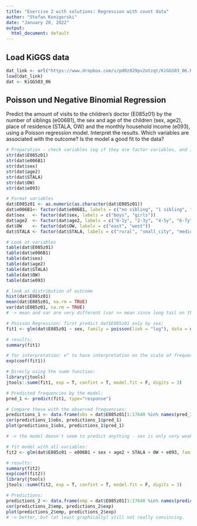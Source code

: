 ```yaml
---
title: "Exercise 2 with solutions: Regression with count data"
author: "Stefan Konigorski"
date: "January 20, 2022"
output:
  html_document: default
---
```


## Load KiGGS data

```r
dat_link <- url("https://www.dropbox.com/s/pd0z829pv2otzqt/KiGGS03_06.RData?dl=1")
load(dat_link)
dat <- KiGGS03_06
```

## Poisson und Negative Binomial Regression

Predict the amount of visits to the children's doctor (E085z01) by the number of siblings (e006B1), the sex and age of the children (sex, age2), place of residence (STALA, OW) and the monthly household income (e093), using a Poisson regression model. Interpret the results. Which variables are associated with the outcome? Is the model a good fit to the data?

```r
# Preparation - check variables (eg if they are factor variables, and if yes, how many categories they have), especially important for E085z01
str(dat$E085z01)
str(dat$e006B1)
str(dat$sex)
str(dat$age2)
str(dat$STALA)
str(dat$OW)
str(dat$e093)
```

```r
# Format variables
dat$E085z01 <- as.numeric(as.character(dat$E085z01))
dat$e006B1<- factor(dat$e006B1, labels = c("no sibling", "1 sibling", "2 or more siblings"))
dat$sex   <- factor(dat$sex, labels = c("boys", "girls"))
dat$age2  <- factor(dat$age2, labels = c("0-1y", "2-3y", "4-5y", "6-7y", "8-9y", "10-11y", "12-13y", "14-15y", "16-17y"))
dat$OW    <- factor(dat$OW, labels = c("east", "west"))
dat$STALA <- factor(dat$STALA, labels = c("rural", "small_city", "medium_city", "urban"))
```

```r
# Look at variables
table(dat$E085z01)
table(dat$e006B1)
table(dat$sex)
table(dat$age2)
table(dat$STALA)
table(dat$OW)
table(dat$e093)
```

```r
# look at distribution of outcome
hist(dat$E085z01)
mean(dat$E085z01, na.rm = TRUE)
var(dat$E085z01, na.rm = TRUE)
# -> mean and var are very different (var >> mean since long tail on the right), i.e. we should rather compute a Negative Binomial regression model! Still, we will fit a Poisson regression model here for illustration sake 
```

```r
# Poisson Regression: first predict dat$E085z01 only by sex:
fit1 <- glm(dat$E085z01 ~ sex, family = poisson(link = "log"), data = dat)

# results:
summary(fit1)

# for interpretation: e^ to have interpretation on the scale of frequencies (and not of log-frequencies):
exp(coef(fit1))

# Direcly using the summ function:
library(jtools)
jtools::summ(fit1, exp = T, confint = T, model.fit = F, digits = 3)
```

```r
# Predicted frequencies by the model:
pred_1 <- predict(fit1, type="response")

# Compare these with the observed frequencies:
predictions_1 <- data.frame(obs = dat$E085z01[1:17640 %in% names(pred_1)], pred_1 = pred_1)
cor(predictions_1$obs, predictions_1$pred_1)
plot(predictions_1$obs, predictions_1$pred_1)

# -> the model doesn't seem to predict anything - sex is only very weakly associated with the amount of visits of the children's doctor, i.e. the model predicts about the same number of doctor visits for every child (mean number of visits for boys/girls: 2.87 and 2.81).
```

```r
# fit model with all variables:
fit2 <- glm(dat$E085z01 ~ e006B1 + sex + age2 + STALA + OW + e093, family = poisson(link = "log"), data = dat)

# results:
summary(fit2)
exp(coef(fit2))
library(jtools)
jtools::summ(fit2, exp = T, confint = T, model.fit = F, digits = 3)
```

```r
# Predictions:
predictions_2 <- data.frame(emp = dat$E085z01[1:17640 %in% names(predict(fit2, type="response"))], exp = predict(fit2, type="response"))
cor(predictions_2$emp, predictions_2$exp)
plot(predictions_2$emp, predictions_2$exp)
# -> better, but (at least graphically) still not really convincing.
```
